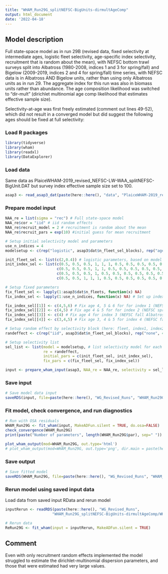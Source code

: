 ```yaml
---
title: "WHAM_Run29G_splitNEFSC-BigUnits-dirmultAgeComp"
output: html_document
date: '2022-04-18'
---
```


## Model description
Full state-space model as in run 29B (revised data, fixed selectivity at intermediate ages, logistic fleet selectivity, age-specific index selectivity, recruitment that is random about the mean), with NEFSC bottom trawl surveys split into Albatross (1980-2008, indices 1 and 3 for spring/fall) and Bigelow (2009-2019, indices 2 and 4 for spring/fall) time series, with NEFSC data is in Albatross AND Bigelow units, rather than using only Albatross units as in run 29. The aggregate index for this run was also in biomass units rather than abundance. 
The age composition likelihood was switched to "dir-mult" (dirichlet multinomial age comp likelihood that estimates effective sample size).

Selectivity-at-age was first freely estimated (comment out lines 49-52), which did not result in a converged model but did suggest the following ages should be fixed at full selectivity: 



### Load R packages
```r
library(tidyverse)
library(wham)
library(readxl)
library(DataExplorer)
```

### Load data
Same data as PlaiceWHAM-2019_revised_NEFSC-LW-WAA_splitNEFSC-BigUnit.DAT but survey index effective sample size set to 100. 
```r
asap3 <- read_asap3_dat(paste(here::here(), "data", "PlaiceWHAM-2019_revised_NEFSC-LW-WAA_splitNEFSC-BigUnit-highESS.DAT", sep="/"))
```

### Prepare model input
```r
NAA_re = list(sigma = "rec") # Full state-space model
NAA_re$cor = "iid" # iid random effects
NAA_re$recruit_model = 2 # recruitment is random about the mean
NAA_re$recruit_pars = exp(10) #initial guess for mean recruitment

# Setup initial selectivity model and parameters
use_n_indices = 4
modelsetup <- c(rep("logistic", asap3$dat$n_fleet_sel_blocks), rep("age-specific", use_n_indices))

init_fleet_sel <- list(c(2,0.4)) # logistic parameters, based on model type
init_index_sel <- list(c(0.5, 0.5, 0.5, 1, 1, 1, 0.5, 0.5, 0.5, 0.5, 0.5),
                       c(0.5, 0.5, 0.5, 1, 1, 0.5, 0.5, 0.5, 0.5, 0.5, 0.5),
                       c(0.5, 0.5, 0.5, 1, 0.5, 0.5, 0.5, 0.5, 0.5, 0.5, 0.75),
                       c(0.5, 0.5, 1, 1, 1, 0.5, 0.5, 0.5, 0.5, 0.5, 0.5))

# Setup fixed parameters
fix_fleet_sel <- lapply(1:asap3$dat$n_fleets, function(x) NA) 
fix_index_sel <- lapply(1:use_n_indices, function(x) NA) # Set up index object

fix_index_sel[[1]] <- c(4,5,6) # Fix age 4, 5 & 6 for for index 1 (NEFSC spring Albatross)
fix_index_sel[[2]] <- c(4,5) # Fix age 4 & 5 for for index 2 (NEFSC spring Bigelow)
fix_index_sel[[3]] <- c(4) # Fix age 4 for index 3 (NEFSC fall Albatross)
fix_index_sel[[4]] <- c(3,4,5) # Fix age 3, 4 & 5 for index 4 (NEFSC fall Bigelow)

# Setup random effect by selectivity block (here: fleet, index1, index2, index3, index4)
randeffect <- c(rep("iid", asap3$dat$n_fleet_sel_blocks), rep("none", 4)) # Don't include selectivity random effects for any surveys 

# Setup selectivity list
sel_list <- list(model = modelsetup, # list selectivity model for each fleet and index
                 re = randeffect,
                 initial_pars = c(init_fleet_sel, init_index_sel),
                 fix_pars = c(fix_fleet_sel, fix_index_sel))

input <- prepare_wham_input(asap3, NAA_re = NAA_re, selectivity = sel_list, model_name = "WHAM_Run29G", age_comp = "dir-mult") # dirichlet multinomial
```

### Save input
```r
# Save model data input
saveRDS(input, file=paste(here::here(), "WG_Revised_Runs", "WHAM_Run29G_splitNEFSC-BigUnits-dirmultAgeComp", "WHAM_Run29G_input.rds", sep="/"))
```

### Fit model, check convergence, and run diagnostics
```r
# Run with OSA residuals
WHAM_Run29G <- fit_wham(input, MakeADFun.silent = TRUE, do.osa=FALSE) 
check_convergence(WHAM_Run29G)
print(paste("Number of parameters", length(WHAM_Run29G$par), sep=" "))

plot_wham_output(mod=WHAM_Run29G, out.type='html')
# plot_wham_output(mod=WHAM_Run29G, out.type='png', dir.main = paste(here::here(), "WHAM_Run29G", sep="/"))
```

### Save output
```r
# Save fitted model
saveRDS(WHAM_Run29G, file=paste(here::here(), "WG_Revised_Runs", "WHAM_Run29G_splitNEFSC-BigUnits-dirmultAgeComp", "WHAM_Run29G_model.rds", sep="/"))
```

### Rerun model using saved input data
Load data from saved input RData and rerun model
```r
inputRerun <- readRDS(paste(here::here(), "WG_Revised_Runs",
                     "WHAM_Run29G_splitNEFSC-BigUnits-dirmultAgeComp/WHAM_Run29G_input.rds", sep="/"))

# Rerun data
ReRun29G <- fit_wham(input = inputRerun, MakeADFun.silent = TRUE)
```

## Comment
Even with only recruitment random effects implemented the model struggled to estimate the dirichlet-multinomial dispersion parameters, and those that were estimated had very large values. 
